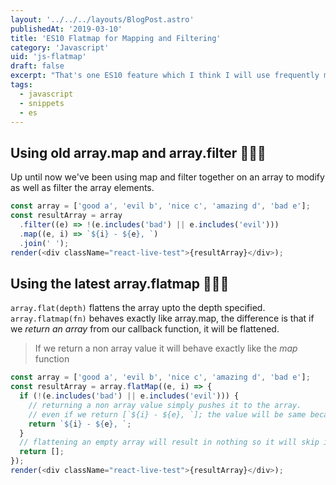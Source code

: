 ```yaml
---
layout: '../../../layouts/BlogPost.astro'
publishedAt: '2019-03-10'
title: 'ES10 Flatmap for Mapping and Filtering'
category: 'Javascript'
uid: 'js-flatmap'
draft: false
excerpt: "That's one ES10 feature which I think I will use frequently moving on."
tags:
  - javascript
  - snippets
  - es
---
```


## Using old array.map and array.filter 👨🏻‍🦳

Up until now we've been using map and filter together on an
array to modify as well as filter the array elements.

```js
const array = ['good a', 'evil b', 'nice c', 'amazing d', 'bad e'];
const resultArray = array
  .filter((e) => !(e.includes('bad') || e.includes('evil')))
  .map((e, i) => `${i} - ${e}, `)
  .join(' ');
render(<div className="react-live-test">{resultArray}</div>);
```

## Using the latest array.flatmap 💁🏻‍♂️

`array.flat(depth)` flattens the array upto the depth specified.
`array.flatmap(fn)` behaves exactly like array.map, the difference is that if we _return an array_ from
our callback function, it will be flattened.

> If we return a non array value it will behave exactly like the _map_ function

```js
const array = ['good a', 'evil b', 'nice c', 'amazing d', 'bad e'];
const resultArray = array.flatMap((e, i) => {
  if (!(e.includes('bad') || e.includes('evil'))) {
    // returning a non array value simply pushes it to the array.
    // even if we return [`${i} - ${e}, `]; the value will be same because it will be flattened first
    return `${i} - ${e}, `;
  }
  // flattening an empty array will result in nothing so it will skip it
  return [];
});
render(<div className="react-live-test">{resultArray}</div>);
```
